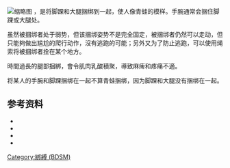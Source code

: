 [[File:Frogtie-bb-lorelei-15303.jpg|缩略图]]
{{vgname2|青蛙捆绑|en=Frogtie}}，是将脚踝和大腿捆绑到一起，使人像青蛙的模样。手腕通常会捆住脚踝或大腿处。

虽然被捆绑者处于弱势，但该捆绑姿势不是完全固定，被捆绑者仍然可以走动，但只能夠做出尴尬的爬行动作，沒有逃跑的可能；另外又为了防止逃跑，可以使用绳索将被捆绑者拴在某个地方。

時間過長的腿部捆綁，會令肌肉乳酸積聚，導致麻痺和疼痛不適。

将某人的手腕和脚踝捆绑在一起不算青蛙捆绑，因为脚踝和大腿没有捆绑在一起。

==参考资料==
* {{cite book
  | last = Wiseman
  | first = Jay
  | authorlink = Jay Wiseman
  | title = Jay Wiseman's Erotic Bondage Handbook
  | url = https://archive.org/details/jaywisemanseroti0000wise
  | publisher = Greenery Press
  | year = 2000
  | isbn = 1-890159-13-1
  | page = [https://archive.org/details/jaywisemanseroti0000wise/page/259 259]
}}
* {{cite book
  | last = Harrington
  | first = Lee
  | title = Shibari You Can Use
  | publisher = 
  | year = 
  | isbn = 978-0-615-14490-0
  | pages = 102–103
}}
* {{cite book
  | last = Rose
  | first = Chanta
  | title = Bondage for Sex
  | publisher = BDSM Press
  | year = 
  | isbn = 0-9777238-0-1
  | pages = 54–66
}}
* {{cite book
  | last = Midori
  | first = 
  | title = The Seductive Art of Japanese Bondage
  | publisher = Greenery Press
  | year = 
  | isbn = 1-890159-38-7
  | pages = 47–66
}}
{{BDSM}}
[[Category:綁縛_(BDSM)|Category:綁縛 (BDSM)]]